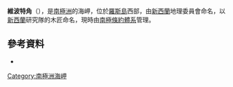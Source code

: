 '''維波特角'''（{{lang-en|Newport Point}}），是[[南極洲|南極洲]]的海岬，位於[[羅斯島|羅斯島]]西部，由[[新西蘭|新西蘭]]地理委員會命名，以[[新西蘭|新西蘭]]研究隊的木匠命名，現時由[[南極條約體系|南極條約體系]]管理。

{{coord|77|32|S|166|10|E|display=title}}

==參考資料==
*{{usgs-gazetteer}}

{{DEFAULTSORT:Newport Point}}
[[Category:南極洲海岬|Category:南極洲海岬]]


{{RossIsland-geo-stub}}